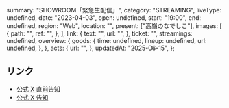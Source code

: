   summary: "SHOWROOM「緊急生配信」",
  category: "STREAMING",
  liveType: undefined,
  date: "2023-04-03",
  open: undefined,
  start: "19:00",
  end: undefined,
  region: "Web",
  location: "",
  present: ["高嶺のなでしこ"],
  images: [
    {
      path: "",
      ref: "",
    },
  ],
  link: {
    text: "",
    url: "",
  },
  ticket: "",
  streamings: undefined,
  overview: {
    goods: {
      time: undefined,
      lineup: undefined,
      url: undefined,
    },
  },
  acts: {
    url: "",
  },
  updatedAt: "2025-06-15",
};

## リンク

- [公式 X 直前告知](https://x.com/takanenofficial/status/1642829630976720896)
- [公式 X 告知](https://x.com/takanenofficial/status/1642466911739949056)
